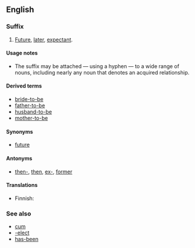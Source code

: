 ==English==

===Suffix===
{{en-suffix|head=-[[to]]-[[be]]|sort=to-be}}

# [[future|Future]], [[later]], [[expectant]].

====Usage notes====
* The suffix {{term||-to-be}} may be attached — using a hyphen — to a wide range of nouns, including nearly any noun that denotes an acquired relationship.

====Derived terms====
* [[bride-to-be]]
* [[father-to-be]]
* [[husband-to-be]]
* [[mother-to-be]]

====Synonyms====
* {{sense|future, later, expectant}} [[future]]

====Antonyms====
* {{sense|future, later, expectant}} [[then-]], [[then]], [[ex-]], [[former]]

====Translations====
{{trans-top|future, later, expectant}}
* Finnish: {{t+|fi|tuleva}}
{{trans-mid}}
{{trans-bottom}}

===See also===
* [[cum]]
* [[-elect]]
* [[has-been]]